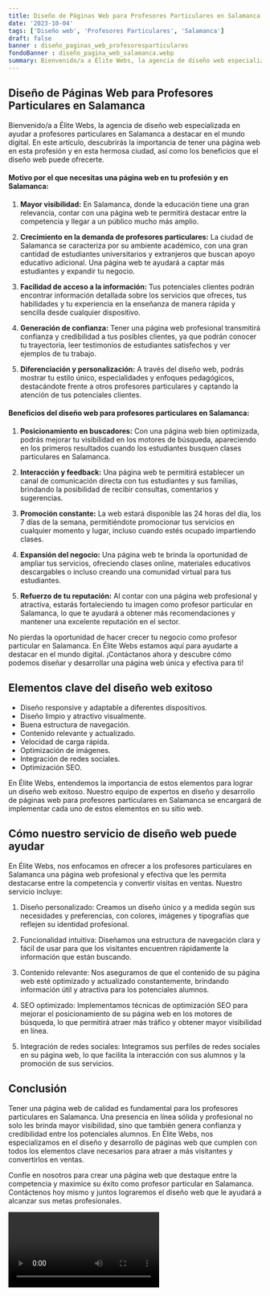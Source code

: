 ```yaml
---
title: Diseño de Páginas Web para Profesores Particulares en Salamanca
date: '2023-10-04'
tags: ['Diseño web', 'Profesores Particulares', 'Salamanca']
draft: false
banner : diseño_paginas_web_profesoresparticulares
fondoBanner : diseño_pagina_web_salamanca.webp
summary: Bienvenido/a a Élite Webs, la agencia de diseño web especializada en ayudar a profesores particulares en Salamanca a destacar en el mundo digital. En este artículo, descubrirás la importancia de tener una página web en esta profesión y en esta hermosa ciudad, así como los beneficios que el diseño web puede ofrecerte.
---
```


## Diseño de Páginas Web para Profesores Particulares en Salamanca

Bienvenido/a a Élite Webs, la agencia de diseño web especializada en ayudar a profesores particulares en Salamanca a destacar en el mundo digital. En este artículo, descubrirás la importancia de tener una página web en esta profesión y en esta hermosa ciudad, así como los beneficios que el diseño web puede ofrecerte.

#### Motivo por el que necesitas una página web en tu profesión y en Salamanca:

1. **Mayor visibilidad:** En Salamanca, donde la educación tiene una gran relevancia, contar con una página web te permitirá destacar entre la competencia y llegar a un público mucho más amplio.

2. **Crecimiento en la demanda de profesores particulares:** La ciudad de Salamanca se caracteriza por su ambiente académico, con una gran cantidad de estudiantes universitarios y extranjeros que buscan apoyo educativo adicional. Una página web te ayudará a captar más estudiantes y expandir tu negocio.

3. **Facilidad de acceso a la información:** Tus potenciales clientes podrán encontrar información detallada sobre los servicios que ofreces, tus habilidades y tu experiencia en la enseñanza de manera rápida y sencilla desde cualquier dispositivo.

4. **Generación de confianza:** Tener una página web profesional transmitirá confianza y credibilidad a tus posibles clientes, ya que podrán conocer tu trayectoria, leer testimonios de estudiantes satisfechos y ver ejemplos de tu trabajo.

5. **Diferenciación y personalización:** A través del diseño web, podrás mostrar tu estilo único, especialidades y enfoques pedagógicos, destacándote frente a otros profesores particulares y captando la atención de tus potenciales clientes.

#### Beneficios del diseño web para profesores particulares en Salamanca:

1. **Posicionamiento en buscadores:** Con una página web bien optimizada, podrás mejorar tu visibilidad en los motores de búsqueda, apareciendo en los primeros resultados cuando los estudiantes busquen clases particulares en Salamanca.

2. **Interacción y feedback:** Una página web te permitirá establecer un canal de comunicación directa con tus estudiantes y sus familias, brindando la posibilidad de recibir consultas, comentarios y sugerencias.

3. **Promoción constante:** La web estará disponible las 24 horas del día, los 7 días de la semana, permitiéndote promocionar tus servicios en cualquier momento y lugar, incluso cuando estés ocupado impartiendo clases.

4. **Expansión del negocio:** Una página web te brinda la oportunidad de ampliar tus servicios, ofreciendo clases online, materiales educativos descargables o incluso creando una comunidad virtual para tus estudiantes.

5. **Refuerzo de tu reputación:** Al contar con una página web profesional y atractiva, estarás fortaleciendo tu imagen como profesor particular en Salamanca, lo que te ayudará a obtener más recomendaciones y mantener una excelente reputación en el sector.

No pierdas la oportunidad de hacer crecer tu negocio como profesor particular en Salamanca. En Élite Webs estamos aquí para ayudarte a destacar en el mundo digital. ¡Contáctanos ahora y descubre cómo podemos diseñar y desarrollar una página web única y efectiva para ti!

<GifSeo />

<Cta />

## Elementos clave del diseño web exitoso

- Diseño responsive y adaptable a diferentes dispositivos.
- Diseño limpio y atractivo visualmente.
- Buena estructura de navegación.
- Contenido relevante y actualizado.
- Velocidad de carga rápida.
- Optimización de imágenes.
- Integración de redes sociales.
- Optimización SEO.

En Élite Webs, entendemos la importancia de estos elementos para lograr un diseño web exitoso. Nuestro equipo de expertos en diseño y desarrollo de páginas web para profesores particulares en Salamanca se encargará de implementar cada uno de estos elementos en su sitio web.

## Cómo nuestro servicio de diseño web puede ayudar

En Élite Webs, nos enfocamos en ofrecer a los profesores particulares en Salamanca una página web profesional y efectiva que les permita destacarse entre la competencia y convertir visitas en ventas. Nuestro servicio incluye:

1. Diseño personalizado: Creamos un diseño único y a medida según sus necesidades y preferencias, con colores, imágenes y tipografías que reflejen su identidad profesional.

2. Funcionalidad intuitiva: Diseñamos una estructura de navegación clara y fácil de usar para que los visitantes encuentren rápidamente la información que están buscando.

3. Contenido relevante: Nos aseguramos de que el contenido de su página web esté optimizado y actualizado constantemente, brindando información útil y atractiva para los potenciales alumnos.

4. SEO optimizado: Implementamos técnicas de optimización SEO para mejorar el posicionamiento de su página web en los motores de búsqueda, lo que permitirá atraer más tráfico y obtener mayor visibilidad en línea.

5. Integración de redes sociales: Integramos sus perfiles de redes sociales en su página web, lo que facilita la interacción con sus alumnos y la promoción de sus servicios.

## Conclusión

Tener una página web de calidad es fundamental para los profesores particulares en Salamanca. Una presencia en línea sólida y profesional no solo les brinda mayor visibilidad, sino que también genera confianza y credibilidad entre los potenciales alumnos. En Élite Webs, nos especializamos en el diseño y desarrollo de páginas web que cumplen con todos los elementos clave necesarios para atraer a más visitantes y convertirlos en ventas.

Confíe en nosotros para crear una página web que destaque entre la competencia y maximice su éxito como profesor particular en Salamanca. Contáctenos hoy mismo y juntos lograremos el diseño web que le ayudará a alcanzar sus metas profesionales.

<Video />

<CtaBot job='Profesores Particulares' city='Salamanca'/>

<Gmaps query='Salamanca+españa+maps' />
